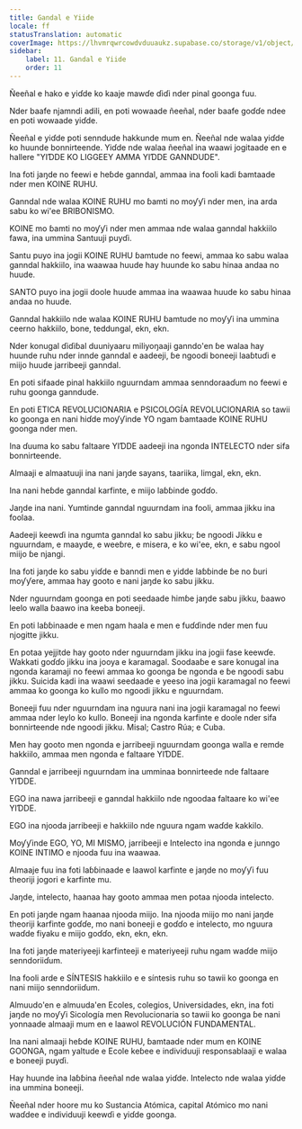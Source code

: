 ```yaml
---
title: Gandal e Yiide
locale: ff
statusTranslation: automatic
coverImage: https://lhvmrqwrcowdvduuaukz.supabase.co/storage/v1/object/public/strapi-uploads/small_cover-educacion-fundamental.webp-2d51a7828a2b1309555be27f7e2a61a0.webp
sidebar:
    label: 11. Gandal e Yiide
    order: 11
---
```

Ñeeñal e hako e yiɗde ko kaaje mawɗe ɗiɗi nder pinal goonga fuu.

Nder baafe njamndi adili, en poti wowaade ñeeñal, nder baafe goɗɗe ndee en poti wowaade yiɗde.

Ñeeñal e yiɗde poti senndude hakkunde mum en. Ñeeñal nde walaa yiɗde ko huunde bonnirteende. Yiɗde nde walaa ñeeñal ina waawi jogitaade en e hallere "YIƊDE KO LIGGEEY AMMA YIƊDE GANNDUDE".

Ina foti jaŋde no feewi e heɓde ganndal, ammaa ina fooli kadi ɓamtaade nder men KOINE RUHU.

Ganndal nde walaa KOINE RUHU mo ɓamti no moƴƴi nder men, ina arda sabu ko wi'ee BRIBONISMO.

KOINE mo ɓamti no moƴƴi nder men ammaa nde walaa ganndal hakkiilo fawa, ina ummina Santuuji puyɗi.

Santu puyo ina jogii KOINE RUHU ɓamtude no feewi, ammaa ko sabu walaa ganndal hakkiilo, ina waawaa huude hay huunde ko sabu hinaa andaa no huude.

SANTO puyo ina jogii doole huude ammaa ina waawaa huude ko sabu hinaa andaa no huude.

Ganndal hakkiilo nde walaa KOINE RUHU ɓamtude no moƴƴi ina ummina ceerno hakkiilo, bone, teddungal, ekn, ekn.

Nder konugal ɗiɗiɓal duuniyaaru miliyoŋaaji ganndo'en ɓe walaa hay huunde ruhu nder innde ganndal e aadeeji, ɓe ngoodi boneeji laaɓtuɗi e miijo huude jarribeeji ganndal.

En poti sifaade pinal hakkiilo nguurndam ammaa senndoraaɗum no feewi e ruhu goonga ganndude.

En poti ETICA REVOLUCIONARIA e PSICOLOGÍA REVOLUCIONARIA so tawii ko goonga en nani hiɗde moƴƴinde YO ngam ɓamtaade KOINE RUHU goonga nder men.

Ina ɗuuma ko sabu faltaare YIƊDE aadeeji ina ngonda INTELECTO nder sifa bonnirteende.

Almaaji e almaatuuji ina nani jaŋde sayans, taariika, limgal, ekn, ekn.

Ina nani heɓde ganndal karfinte, e miijo laɓɓinde goɗɗo.

Jaŋde ina nani. Yumtinde ganndal nguurndam ina fooli, ammaa jikku ina foolaa.

Aadeeji keewɗi ina ngumta ganndal ko sabu jikku; ɓe ngoodi Jikku e nguurndam, e maayde, e weeɓre, e misera, e ko wi'ee, ekn, e sabu ngool miijo ɓe njangi.

Ina foti jaŋde ko sabu yiɗde e banndi men e yidde laɓɓinde ɓe no ɓuri moƴƴere, ammaa hay gooto e nani jaŋde ko sabu jikku.

Nder nguurndam goonga en poti seedaade himɓe jaŋde sabu jikku, ɓaawo leelo walla ɓaawo ina keeba boneeji.

En poti laɓɓinaade e men ngam haala e men e fuɗɗinde nder men fuu njogitte jikku.

En potaa yejjitde hay gooto nder nguurndam jikku ina jogii fase keewɗe. Wakkati goɗɗo jikku ina jooya e karamagal. Soodaaɓe e sare konugal ina ngonda karamaji no feewi ammaa ko goonga ɓe ngonda e ɓe ngoodi sabu jikku. Suicida kadi ina waawi seedaade e yeeso ina jogii karamagal no feewi ammaa ko goonga ko kullo mo ngoodi jikku e nguurndam.

Boneeji fuu nder nguurndam ina nguura nani ina jogii karamagal no feewi ammaa nder leylo ko kullo. Boneeji ina ngonda karfinte e doole nder sifa bonnirteende nde ngoodi jikku. Misal; Castro Rúa; e Cuba.

Men hay gooto men ngonda e jarribeeji nguurndam goonga walla e remde hakkiilo, ammaa men ngonda e faltaare YIƊDE.

Ganndal e jarribeeji nguurndam ina umminaa bonnirteede nde faltaare YIƊDE.

EGO ina nawa jarribeeji e ganndal hakkiilo nde ngoodaa faltaare ko wi'ee YIƊDE.

EGO ina njooda jarribeeji e hakkiilo nde nguura ngam waɗde kakkilo.

Moƴƴinde EGO, YO, MI MISMO, jarribeeji e Intelecto ina ngonda e junngo KOINE INTIMO e njooda fuu ina waawaa.

Almaaje fuu ina foti laɓɓinaade e laawol karfinte e jaŋde no moƴƴi fuu theoriji jogori e karfinte mu.

Jaŋde, intelecto, haanaa hay gooto ammaa men potaa njooda intelecto.

En poti jaŋde ngam haanaa njooda miijo. Ina njooda miijo mo nani jaŋde theoriji karfinte goɗɗe, mo nani boneeji e goɗɗo e intelecto, mo nguura waɗde fiyaku e miijo goɗɗo, ekn, ekn, ekn.

Ina foti jaŋde materiyeeji karfinteeji e materiyeeji ruhu ngam waɗde miijo senndoriiɗum.

Ina fooli arde e SÍNTESIS hakkiilo e e síntesis ruhu so tawii ko goonga en nani miijo senndoriiɗum.

Almuudo'en e almuuda'en Ecoles, colegios, Universidades, ekn, ina foti jaŋde no moƴƴi Sicología men Revolucionaria so tawii ko goonga ɓe nani yonnaade almaaji mum en e laawol REVOLUCIÓN FUNDAMENTAL.

Ina nani almaaji heɓde KOINE RUHU, ɓamtaade nder mum en KOINE GOONGA, ngam yaltude e Ecole keɓee e individuuji responsablaaji e walaa e boneeji puyɗi.

Hay huunde ina laɓɓina ñeeñal nde walaa yiɗde. Intelecto nde walaa yiɗde ina ummina boneeji.

Ñeeñal nder hoore mu ko Sustancia Atómica, capital Atómico mo nani waɗdee e individuuji keewɗi e yiɗde goonga.

